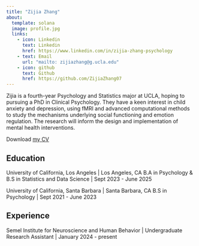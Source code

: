 ```yaml
---
title: "Zijia Zhang"
about:
  template: solana
  image: profile.jpg
  links:
    - icon: Linkedin
      text: Linkedin
      href: https://www.linkedin.com/in/zijia-zhang-psychology
    - text: Email
      url: "mailto: zijiazhang@g.ucla.edu"
    - icon: github
      text: Github
      href: https://github.com/ZijiaZhang07
---
```


Zijia is a fourth-year Psychology and Statistics major at UCLA, hoping to pursuing a PhD in Clinical Psychology. They have a keen interest in child anxiety and depression, using fMRI and advanced computational methods to study the mechanisms underlying social functioning and emotion regulation. The research will inform the design and implementation of mental health interventions.

Download [my CV](/CV_Zijia Zhang.pdf)

## Education

University of California, Los Angeles \| Los Angeles, CA B.A in Psychology & B.S in Statistics and Data Science \| Sept 2023 - June 2025

University of California, Santa Barbara \| Santa Barbara, CA B.S in Psychology \| Sept 2021 - June 2023

## Experience

Semel Institute for Neuroscience and Human Behavior \| Undergraduate Research Assistant \| January 2024 - present
